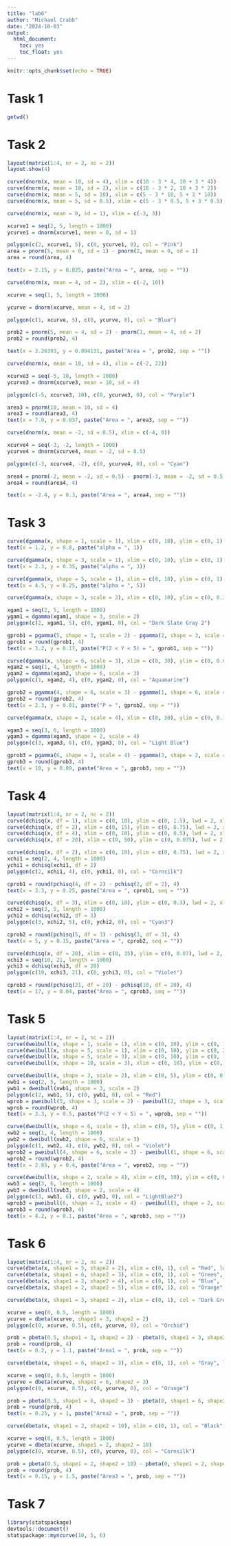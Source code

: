 ```yaml
---
title: "lab6"
author: "Michael Crabb"
date: "2024-10-03"
output: 
  html_document:
    toc: yes
    toc_float: yes
---
```


```r
knitr::opts_chunk$set(echo = TRUE)
```

# Task 1

```r
getwd()
```

# Task 2

```r
layout(matrix(1:4, nr = 2, nc = 2))
layout.show(4)
```

```r
curve(dnorm(x, mean = 10, sd = 4), xlim = c(10 - 3 * 4, 10 + 3 * 4))
curve(dnorm(x, mean = 10, sd = 2), xlim = c(10 - 3 * 2, 10 + 3 * 2))
curve(dnorm(x, mean = 5, sd = 10), xlim = c(5 - 3 * 10, 5 + 3 * 10))
curve(dnorm(x, mean = 5, sd = 0.5), xlim = c(5 - 3 * 0.5, 5 + 3 * 0.5))
```

```r
curve(dnorm(x, mean = 0, sd = 1), xlim = c(-3, 3))

xcurve1 = seq(2, 5, length = 1000)
ycurve1 = dnorm(xcurve1, mean = 0, sd = 1)

polygon(c(2, xcurve1, 5), c(0, ycurve1, 0), col = "Pink")
area = pnorm(5, mean = 0, sd = 1) - pnorm(2, mean = 0, sd = 1)
area = round(area, 4)

text(x = 2.15, y = 0.025, paste("Area = ", area, sep = ""))
```

```r
curve(dnorm(x, mean = 4, sd = 2), xlim = c(-2, 10))

xcurve = seq(1, 5, length = 1000)

ycurve = dnorm(xcurve, mean = 4, sd = 2)

polygon(c(1, xcurve, 5), c(0, ycurve, 0), col = "Blue")

prob2 = pnorm(5, mean = 4, sd = 2) - pnorm(1, mean = 4, sd = 2)
prob2 = round(prob2, 4)

text(x = 3.26393, y = 0.094131, paste("Area = ", prob2, sep = ""))
```

```r
curve(dnorm(x, mean = 10, sd = 4), xlim = c(-2, 22))

xcurve3 = seq(-5, 10, length = 1000)
ycurve3 = dnorm(xcurve3, mean = 10, sd = 4)

polygon(c(-5, xcurve3, 10), c(0, ycurve3, 0), col = "Purple")

area3 = pnorm(10, mean = 10, sd = 4)
area3 = round(area3, 4)
text(x = 7.0, y = 0.037, paste("Area = ", area3, sep = ""))
```

```r
curve(dnorm(x, mean = -2, sd = 0.5), xlim = c(-4, 0))

xcurve4 = seq(-3, -2, length = 1000)
ycurve4 = dnorm(xcurve4, mean = -2, sd = 0.5)

polygon(c(-3, xcurve4, -2), c(0, ycurve4, 0), col = "Cyan")

area4 = pnorm(-2, mean = -2, sd = 0.5) - pnorm(-3, mean = -2, sd = 0.5)
area4 = round(area4, 4)

text(x = -2.4, y = 0.3, paste("Area = ", area4, sep = ""))
```

# Task 3

```r
curve(dgamma(x, shape = 1, scale = 1), xlim = c(0, 10), ylim = c(0, 1), col = "Maroon", lwd = 2, ylab = "Gamma Density", main = "beta = 1")
text(x = 1.2, y = 0.8, paste("alpha = ", 1))

curve(dgamma(x, shape = 3, scale = 1), xlim = c(0, 10), ylim = c(0, 1), col = "Green2", add = TRUE, lwd = 2)
text(x = 2.3, y = 0.35, paste("alpha = ", 3))

curve(dgamma(x, shape = 5, scale = 1), xlim = c(0, 10), ylim = c(0, 1), col = "Orange", add = TRUE, lwd = 2)
text(x = 4.5, y = 0.25, paste("alpha = ", 5))
```

```r
curve(dgamma(x, shape = 3, scale = 2), xlim = c(0, 10), ylim = c(0, 0.3), col = "Black", lwd = 2, ylab = "Gamma Density", xlab = "Y", main = "Gamma Distribution; Shape = 3; Scale = 2")

xgam1 = seq(2, 5, length = 1000)
ygam1 = dgamma(xgam1, shape = 3, scale = 2)
polygon(c(2, xgam1, 5), c(0, ygam1, 0), col = "Dark Slate Gray 2")

gprob1 = pgamma(5, shape = 3, scale = 2) - pgamma(2, shape = 3, scale = 2)
gprob1 = round(gprob1, 4)
text(x = 3.2, y = 0.17, paste("P(2 < Y < 5) = ", gprob1, sep = ""))
```

```r
curve(dgamma(x, shape = 6, scale = 3), xlim = c(0, 30), ylim = c(0, 0.06), lwd = 2, ylab = "Gamma Density", xlab = "Y", main = "Shape6; Scale = 3")
xgam2 = seq(1, 4, length = 1000)
ygam2 = dgamma(xgam2, shape = 6, scale = 3)
polygon(c(1, xgam2, 4), c(0, ygam2, 0), col = "Aquamarine")

gprob2 = pgamma(4, shape = 6, scale = 3) - pgamma(1, shape = 6, scale = 3)
gprob2 = round(gprob2, 4)
text(x = 2.3, y = 0.01, paste("P = ", gprob2, sep = ""))
```

```r
curve(dgamma(x, shape = 2, scale = 4), xlim = c(0, 30), ylim = c(0, 0.1), lwd = 2, ylab = "Gamma Density", xlab = "Y", main = "Shape = 2; Scale = 4")

xgam3 = seq(3, 6, length = 1000)
ygam3 = dgamma(xgam3, shape = 2, scale = 4)
polygon(c(3, xgam3, 6), c(0, ygam3, 0), col = "Light Blue")

gprob3 = pgamma(6, shape = 2, scale = 4) - pgamma(3, shape = 2, scale = 4)
gprob3 = round(gprob3, 4)
text(x = 10, y = 0.09, paste("Area = ", gprob3, sep = ""))
```

# Task 4

```r
layout(matrix(1:4, nr = 2, nc = 2))
curve(dchisq(x, df = 1), xlim = c(0, 10), ylim = c(0, 1.5), lwd = 2, xlab = "Y", ylab = "Chi-Square Density", col = "Green", main = "Degrees of Freedom: 1")
curve(dchisq(x, df = 2), xlim = c(0, 15), ylim = c(0, 0.75), lwd = 2, xlab = "Y", ylab = "Chi-Square Density", col = "Plum1", main = "Degrees of Freedom: 2")
curve(dchisq(x, df = 4), xlim = c(0, 10), ylim = c(0, 0.5), lwd = 2, xlab = "Y", ylab = "Chi-Square Density", col = "Black", main = "Degrees of Freedom: 4")
curve(dchisq(x, df = 20), xlim = c(0, 50), ylim = c(0, 0.075), lwd = 2, xlab = "Y", ylab = "Chi-Square Density", col = "Violet", main = "Degrees of Freedom: 20")
```

```r
curve(dchisq(x, df = 2), xlim = c(0, 10), ylim = c(0, 0.75), lwd = 2, xlab = "Y", ylab = "Chi-Square Density", col = "Slate Grey", main = "Degrees of Freedom: 2")
xchi1 = seq(2, 4, length = 1000)
ychi1 = dchisq(xchi1, df = 2)
polygon(c(2, xchi1, 4), c(0, ychi1, 0), col = "Cornsilk")

cprob1 = round(pchisq(4, df = 2) - pchisq(2, df = 2), 4)
text(x = 3.3, y = 0.25, paste("Area = ", cprob1, seq = ""))
```

```r
curve(dchisq(x, df = 3), xlim = c(0, 10), ylim = c(0, 0.3), lwd = 2, xlab = "Y", ylab = "Chi-Square Density", col = "Slate Gray", main = "Degrees of Freedom: 3")
xchi2 = seq(3, 5, length = 1000)
ychi2 = dchisq(xchi2, df = 3)
polygon(c(3, xchi2, 5), c(0, ychi2, 0), col = "Cyan3")

cprob2 = round(pchisq(5, df = 3) - pchisq(3, df = 3), 4)
text(x = 5, y = 0.15, paste("Area = ", cprob2, seq = ""))
```

```r
curve(dchisq(x, df = 20), xlim = c(0, 35), ylim = c(0, 0.07), lwd = 2, xlab = "Y", ylab = "Chi-Square Density", col = "Slate Gray", main = "Degrees of Freedom: 20")
xchi3 = seq(10, 21, length = 1000)
ychi3 = dchisq(xchi3, df = 20)
polygon(c(10, xchi3, 21), c(0, ychi3, 0), col = "Violet")

cprob3 = round(pchisq(21, df = 20) - pchisq(10, df = 20), 4)
text(x = 17, y = 0.04, paste("Area = ", cprob3, seq = ""))
```

# Task 5

```r
layout(matrix(1:4, nr = 2, nc = 2))
curve(dweibull(x, shape = 1, scale = 1), xlim = c(0, 10), ylim = c(0, 1), col = "Maroon", lwd = 2, ylab = "Weibull Density", main = "Shape = 1, Scale = 1")
curve(dweibull(x, shape = 5, scale = 1), xlim = c(0, 10), ylim = c(0, 2), col = "Green2", lwd = 2, ylab = "Weibull Density", main = "Shape = 5, Scale = 1")
curve(dweibull(x, shape = 5, scale = 3), xlim = c(0, 10), ylim = c(0, 1), col = "Orange", lwd = 2, ylab = "Weibull Density", main = "Shape = 5, Scale = 3")
curve(dweibull(x, shape = 10, scale = 3), xlim = c(0, 10), ylim = c(0, 1.5), col = "Pink", lwd = 2, ylab = "Weibull Density", main = "Shape = 10, Scale = 3")
```

```r
curve(dweibull(x, shape = 3, scale = 2), xlim = c(0, 5), ylim = c(0, 0.75), col = "Black", lwd = 2, ylab = "Weibull Density", xlab = "Y", main = "Shape = 3, Scale = 2")
xwb1 = seq(2, 5, length = 1000)
ywb1 = dweibull(xwb1, shape = 3, scale = 2)
polygon(c(2, xwb1, 5), c(0, ywb1, 0), col = "Red")
wprob = pweibull(5, shape = 3, scale = 2) - pweibull(2, shape = 3, scale = 2)
wprob = round(wprob, 4)
text(x = 3.3, y = 0.5, paste("P(2 < Y < 5) = ", wprob, sep = ""))
```

```r
curve(dweibull(x, shape = 6, scale = 3), xlim = c(0, 5), ylim = c(0, 1), col = "Black", lwd = 2, ylab = "Weibull Density", xlab = "Y", main = "Shape = 6, Scale = 3")
xwb2 = seq(1, 4, length = 1000)
ywb2 = dweibull(xwb2, shape = 6, scale = 3)
polygon(c(1, xwb2, 4), c(0, ywb2, 0), col = "Violet")
wprob2 = pweibull(4, shape = 6, scale = 3) - pweibull(1, shape = 6, scale = 3)
wprob2 = round(wprob2, 4)
text(x = 2.85, y = 0.4, paste("Area = ", wprob2, sep = ""))
```

```r
curve(dweibull(x, shape = 2, scale = 4), xlim = c(0, 10), ylim = c(0, 0.3), col = "Black", lwd = 2, ylab = "Weibull Density", xlab = "Y", main = "Shape = 2, Scale = 4")
xwb3 = seq(3, 6, length = 1000)
ywb3 = dweibull(xwb3, shape = 2, scale = 4)
polygon(c(3, xwb3, 6), c(0, ywb3, 0), col = "LightBlue2")
wprob3 = pweibull(6, shape = 2, scale = 4) - pweibull(3, shape = 2, scale = 4)
wprob3 = round(wprob3, 4)
text(x = 4.2, y = 0.1, paste("Area = ", wprob3, sep = ""))
```

# Task 6

```r
layout(matrix(1:4, nr = 2, nc = 2))
curve(dbeta(x, shape1 = 5, shape2 = 2), xlim = c(0, 1), col = "Red", lwd = 2, ylab = "Beta Density", xlab = "Y", main = "a = 5, b = 2")
curve(dbeta(x, shape1 = 6, shape2 = 3), xlim = c(0, 1), col = "Green", lwd = 2, ylab = "Beta Density", xlab = "Y", main = "a = 6, b = 3")
curve(dbeta(x, shape1 = 2, shape2 = 4), xlim = c(0, 1), col = "Blue", lwd = 2, ylab = "Beta Density", xlab = "Y", main = "a = 2, b = 4")
curve(dbeta(x, shape1 = 2, shape2 = 5), xlim = c(0, 1), col = "Orange", lwd = 2, ylab = "Beta Density", xlab = "Y", main = "a = 2, b = 5")
```

```r
curve(dbeta(x, shape1 = 3, shape2 = 2), xlim = c(0, 1), col = "Dark Grey", lwd = 2, ylab = "Beta Density", xlab = "Y", main = "Shape1 = 3, Shape2 = 2")

xcurve = seq(0, 0.5, length = 1000)
ycurve = dbeta(xcurve, shape1 = 3, shape2 = 2)
polygon(c(0, xcurve, 0.5), c(0, ycurve, 0), col = "Orchid")

prob = pbeta(0.5, shape1 = 3, shape2 = 2) - pbeta(0, shape1 = 3, shape2 = 2)
prob = round(prob, 4)
text(x = 0.2, y = 1.1, paste("Area1 = ", prob, sep = ""))
```

```r
curve(dbeta(x, shape1 = 6, shape2 = 3), xlim = c(0, 1), col = "Gray", lwd = 2, ylab = "Beta Density", xlab = "Y", main = "Shape1 = 6, Shape2 = 3")

xcurve = seq(0, 0.5, length = 1000)
ycurve = dbeta(xcurve, shape1 = 6, shape2 = 3)
polygon(c(0, xcurve, 0.5), c(0, ycurve, 0), col = "Orange")

prob = pbeta(0.5, shape1 = 6, shape2 = 3) - pbeta(0, shape1 = 6, shape2 = 3)
prob = round(prob, 4)
text(x = 0.25, y = 1, paste("Area2 = ", prob, sep = ""))
```

```r
curve(dbeta(x, shape1 = 2, shape2 = 10), xlim = c(0, 1), col = "Black", lwd = 2, ylab = "Beta Density", xlab = "Y", main = "Shape1 = 2, Shape2 = 10")

xcurve = seq(0, 0.5, length = 1000)
ycurve = dbeta(xcurve, shape1 = 2, shape2 = 10)
polygon(c(0, xcurve, 0.5), c(0, ycurve, 0), col = "Cornsilk")

prob = pbeta(0.5, shape1 = 2, shape2 = 10) - pbeta(0, shape1 = 2, shape2 = 10)
prob = round(prob, 4)
text(x = 0.15, y = 1.5, paste("Area3 = ", prob, sep = ""))
```

# Task 7

```r
library(statspackage)
devtools::document()
statspackage::myncurve(10, 5, 6)
```

